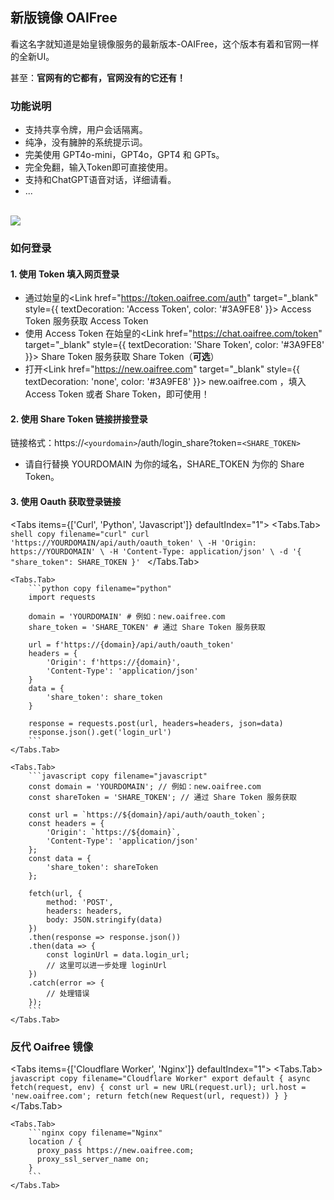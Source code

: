 
## 新版镜像 OAIFree

看这名字就知道是始皇镜像服务的最新版本-OAIFree，这个版本有着和官网一样的全新UI。

甚至：**官网有的它都有，官网没有的它还有！**

### 功能说明
- 支持共享令牌，用户会话隔离。
- 纯净，没有臃肿的系统提示词。
- 完美使用 GPT4o-mini，GPT4o，GPT4 和 GPTs。
- 完全免翻，输入Token即可直接使用。
- 支持和ChatGPT语音对话，详细请看<LinuxdoTopicLink linuxdoTopicId="106834"/>。
- ...

<br/>
<Image src="/oaifree.png" width={1206} height={708} />

### 如何登录

#### 1. 使用 Token 填入网页登录
- 通过始皇的<Link href="https://token.oaifree.com/auth" target="_blank" style={{ textDecoration: 'Access Token', color: '#3A9FE8' }}> Access Token </Link>服务获取 Access Token
- 使用 Access Token 在始皇的<Link href="https://chat.oaifree.com/token" target="_blank" style={{ textDecoration: 'Share Token', color: '#3A9FE8' }}> Share Token </Link>服务获取 Share Token（**可选**）
- 打开<Link href="https://new.oaifree.com" target="_blank" style={{ textDecoration: 'none', color: '#3A9FE8' }}> new.oaifree.com </Link>，填入 Access Token 或者 Share Token，即可使用！




#### 2. 使用 Share Token 链接拼接登录

链接格式：https://`<yourdomain>`/auth/login_share?token=`<SHARE_TOKEN>`

- 请自行替换 YOURDOMAIN 为你的域名，SHARE_TOKEN 为你的 Share Token。


#### 3. 使用 Oauth 获取登录链接
<Tabs items={['Curl', 'Python', 'Javascript']} defaultIndex="1">
    <Tabs.Tab>
        ```shell copy filename="curl"
        curl 'https://YOURDOMAIN/api/auth/oauth_token' \
        -H 'Origin: https://YOURDOMAIN' \
        -H 'Content-Type: application/json' \
        -d '{
            "share_token": SHARE_TOKEN
        }'
        ```
    </Tabs.Tab>

    <Tabs.Tab>
        ```python copy filename="python"
        import requests

        domain = 'YOURDOMAIN' # 例如：new.oaifree.com
        share_token = 'SHARE_TOKEN' # 通过 Share Token 服务获取

        url = f'https://{domain}/api/auth/oauth_token'
        headers = {
            'Origin': f'https://{domain}',
            'Content-Type': 'application/json'
        }
        data = {
            'share_token': share_token
        }

        response = requests.post(url, headers=headers, json=data)
        response.json().get('login_url')
        ```
    </Tabs.Tab>

    <Tabs.Tab>
        ```javascript copy filename="javascript"
        const domain = 'YOURDOMAIN'; // 例如：new.oaifree.com
        const shareToken = 'SHARE_TOKEN'; // 通过 Share Token 服务获取

        const url = `https://${domain}/api/auth/oauth_token`;
        const headers = {
            'Origin': `https://${domain}`,
            'Content-Type': 'application/json'
        };
        const data = {
            'share_token': shareToken
        };

        fetch(url, {
            method: 'POST',
            headers: headers,
            body: JSON.stringify(data)
        })
        .then(response => response.json())
        .then(data => {
            const loginUrl = data.login_url;
            // 这里可以进一步处理 loginUrl
        })
        .catch(error => {
            // 处理错误
        });
        ```
    </Tabs.Tab>
</Tabs>


### 反代 Oaifree 镜像
<Tabs items={['Cloudflare Worker', 'Nginx']} defaultIndex="1">
    <Tabs.Tab>
        ```javascript copy filename="Cloudflare Worker"
        export default {
          async fetch(request, env) {
            const url = new URL(request.url);
            url.host = 'new.oaifree.com';
            return fetch(new Request(url, request))
          }
        }
        ```
    </Tabs.Tab>

    <Tabs.Tab>
        ```nginx copy filename="Nginx"
        location / {
          proxy_pass https://new.oaifree.com;
          proxy_ssl_server_name on;
        }
        ```
    </Tabs.Tab>
</Tabs>




